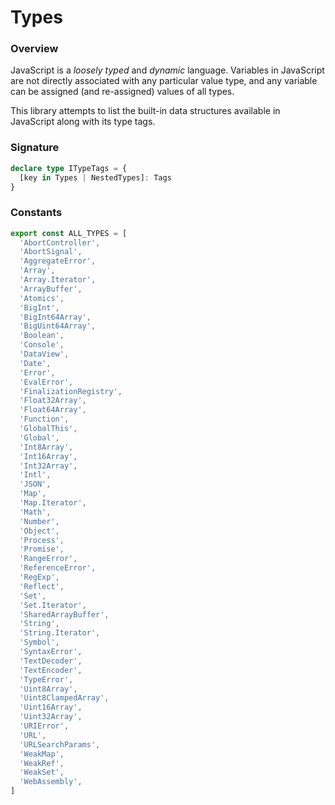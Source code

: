 # Types

### Overview

JavaScript is a _loosely typed_ and _dynamic_ language. Variables in JavaScript are not directly associated with any particular value type, and any variable can be assigned (and re-assigned) values of all types.

This library attempts to list the built-in data structures available in JavaScript along with its type tags.

### Signature

```ts
declare type ITypeTags = {
  [key in Types | NestedTypes]: Tags
}
```

### Constants

```js
export const ALL_TYPES = [
  'AbortController',
  'AbortSignal',
  'AggregateError',
  'Array',
  'Array.Iterator',
  'ArrayBuffer',
  'Atomics',
  'BigInt',
  'BigInt64Array',
  'BigUint64Array',
  'Boolean',
  'Console',
  'DataView',
  'Date',
  'Error',
  'EvalError',
  'FinalizationRegistry',
  'Float32Array',
  'Float64Array',
  'Function',
  'GlobalThis',
  'Global',
  'Int8Array',
  'Int16Array',
  'Int32Array',
  'Intl',
  'JSON',
  'Map',
  'Map.Iterator',
  'Math',
  'Number',
  'Object',
  'Process',
  'Promise',
  'RangeError',
  'ReferenceError',
  'RegExp',
  'Reflect',
  'Set',
  'Set.Iterator',
  'SharedArrayBuffer',
  'String',
  'String.Iterator',
  'Symbol',
  'SyntaxError',
  'TextDecoder',
  'TextEncoder',
  'TypeError',
  'Uint8Array',
  'Uint8ClampedArray',
  'Uint16Array',
  'Uint32Array',
  'URIError',
  'URL',
  'URLSearchParams',
  'WeakMap',
  'WeakRef',
  'WeakSet',
  'WebAssembly',
]
```
